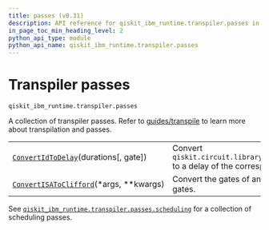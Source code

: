 ```yaml
---
title: passes (v0.31)
description: API reference for qiskit_ibm_runtime.transpiler.passes in qiskit-ibm-runtime v0.31
in_page_toc_min_heading_level: 2
python_api_type: module
python_api_name: qiskit_ibm_runtime.transpiler.passes
---
```


<span id="transpiler-passes-qiskit-ibm-runtime-transpiler-passes" />

<span id="module-qiskit_ibm_runtime.transpiler.passes" />

# Transpiler passes

`qiskit_ibm_runtime.transpiler.passes`

A collection of transpiler passes. Refer to [guides/transpile](/guides/transpile) to learn more about transpilation and passes.

|                                                                                                                                                     |                                                                                               |
| --------------------------------------------------------------------------------------------------------------------------------------------------- | --------------------------------------------------------------------------------------------- |
| [`ConvertIdToDelay`](transpiler-passes-convert-id-to-delay "qiskit_ibm_runtime.transpiler.passes.ConvertIdToDelay")(durations\[, gate])             | Convert `qiskit.circuit.library.standard_gates.IGate` to a delay of the corresponding length. |
| [`ConvertISAToClifford`](transpiler-passes-convert-isa-to-clifford "qiskit_ibm_runtime.transpiler.passes.ConvertISAToClifford")(\*args, \*\*kwargs) | Convert the gates of an ISA circuit to Clifford gates.                                        |

See [`qiskit_ibm_runtime.transpiler.passes.scheduling`](transpiler-passes-scheduling#module-qiskit_ibm_runtime.transpiler.passes.scheduling "qiskit_ibm_runtime.transpiler.passes.scheduling") for a collection of scheduling passes.

